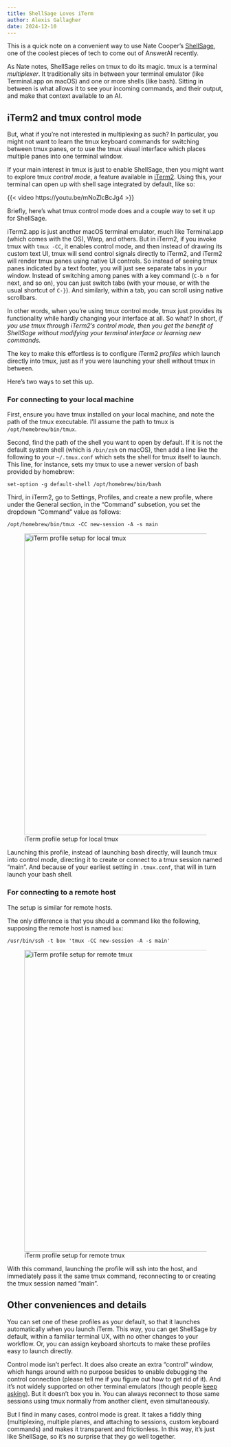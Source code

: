 ```yaml
---
title: ShellSage Loves iTerm
author: Alexis Gallagher
date: 2024-12-10
---
```


This is a quick note on a convenient way to use Nate Cooper's [ShellSage](https://www.answer.ai/posts/2024-12-05-introducing-shell-sage.html), one of the coolest pieces of tech to come out of AnswerAI recently.

As Nate notes, ShellSage relies on tmux to do its magic. tmux is a terminal *multiplexer*. It traditionally sits in between your terminal emulator (like Terminal.app on macOS) and one or more shells (like bash). Sitting in between is what allows it to see your incoming commands, and their output, and make that context available to an AI.

## iTerm2 and tmux control mode

But, what if you're not interested in multiplexing as such? In particular, you might not want to learn the tmux keyboard commands for switching between tmux panes, or to use the tmux visual interface which places multiple panes into one terminal window.

If your main interest in tmux is just to enable ShellSage, then you might want to explore tmux *control mode*, a feature available in [iTerm2](http://iterm2.com). Using this, your terminal can open up with shell sage integrated by default, like so:

{{< video https://youtu.be/mNoZlcBcJg4 >}}

Briefly, here's what tmux control mode does and a couple way to set it up for ShellSage.

iTerm2.app is just another macOS terminal emulator, much like Terminal.app (which comes with the OS), Warp, and others. But in iTerm2, if you invoke tmux with `tmux -CC`, it enables control mode, and then instead of drawing its custom text UI, tmux will send control signals directly to iTerm2, and iTerm2 will render tmux panes using native UI controls. So instead of seeing tmux panes indicated by a text footer, you will just see separate tabs in your window. Instead of switching among panes with a key command (`C-b n`{.verbatim} for next, and so on), you can just switch tabs (with your mouse, or with the usual shortcut of `C-}`{.verbatim}). And similarly, within a tab, you can scroll using native scrollbars.

In other words, when you're using tmux control mode, tmux just provides its functionality while hardly changing your interface at all. So what? In short, _if you use tmux through iTerm2's control mode, then you get the benefit of ShellSage without modifying your terminal interface or learning new commands._

The key to make this effortless is to configure iTerm2 *profiles* which launch directly into tmux, just as if you were launching your shell without tmux in between.

Here's two ways to set this up.

### For connecting to your local machine

First, ensure you have tmux installed on your local machine, and note the path of the tmux executable. I'll assume the path to tmux is `/opt/homebrew/bin/tmux`{.verbatim}.

Second, find the path of the shell you want to open by default. If it is not the default system shell (which is `/bin/zsh`{.verbatim} on macOS), then add a line like the following to your `~/.tmux.conf`{.verbatim} which sets the shell for tmux itself to launch. This line, for instance, sets my tmux to use a newer version of bash provided by homebrew:

    set-option -g default-shell /opt/homebrew/bin/bash

Third, in iTerm2, go to Settings, Profiles, and create a new profile, where under the General section, in the "Command" subsetion, you set the dropdown "Command" value as follows:

    /opt/homebrew/bin/tmux -CC new-session -A -s main

![iTerm profile setup for local tmux](./2024-12-10-shellsage-loves-iterm_assets/iterm_local.png){width=700}

Launching this profile, instead of launching bash directly, will launch tmux into control mode, directing it to create or connect to a tmux session named "main". And because of your earliest setting in `.tmux.conf`{.verbatim}, that will in turn launch your bash shell.

### For connecting to a remote host

The setup is similar for remote hosts.

The only difference is that you should a command like the following, supposing the remote host is named `box`{.verbatim}:

    /usr/bin/ssh -t box 'tmux -CC new-session -A -s main'

![iTerm profile setup for remote tmux](./2024-12-10-shellsage-loves-iterm_assets/iterm_remote.png){width=700}

With this command, launching the profile will ssh into the host, and immediately pass it the same tmux command, reconnecting to or creating the tmux session named "main".

## Other conveniences and details

You can set one of these profiles as your default, so that it launches automatically when you launch iTerm. This way, you can get ShellSage by default, within a familiar terminal UX, with no other changes to your workflow. Or, you can assign keyboard shortcuts to make these profiles easy to launch directly.

Control mode isn't perfect. It does also create an extra "control" window, which hangs around with no purpose besides to enable debugging the control connection (please tell me if you figure out how to get rid of it). And it's not widely supported on other terminal emulators  (though people [keep asking](https://github.com/wez/wezterm/issues/336)). But it doesn't box you in. You can always reconnect to those same sessions using tmux normally from another client, even simultaneously.

But I find in many cases, control mode is great. It takes a fiddly thing (multiplexing, multiple planes, and attaching to sessions, custom keyboard commands) and makes it transparent and frictionless. In this way, it's just like ShellSage, so it's no surprise that they go well together.

